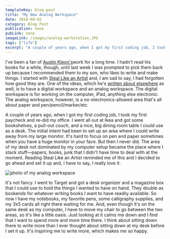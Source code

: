 ```yaml
---
templateKey: blog-post
title: "My New Analog Workspace"
date: 2018-09-02
category: Blog Post
publication: none
pubLink: none
imageLink: /images/analog-workstation.JPG
tags: ["life"]
excerpt: "A couple of years ago, when I got my first coding job, I took my first paycheck and re-did my office. I went all out at Ikea and got some bookshelves, a pull-out couch, and a nice, big dining room table I could use as a desk. The initial intent had been to set up an area where I could write away from my large monitor. But then I never did."
---
```

I've been a fan of [Austin Kleon's](https://austinkleon.com/)work for a long time. I hadn't read his books for a while, though, until last week I was prompted to pick them back up because I recommended them to my son, who likes to write and make things. I started with [Steal Like an Artist](https://austinkleon.com/steal/) and, I am sad to say, I had forgotten how good they are.  One of the ideas, which he's [written about elsewhere](http://fromyourdesks.com/2011/05/19/austin-kleon/) as well, is to have a digital workspace and an analog workspace. The digital workspace is for working on the computer, iPad, anything else electronic. The analog workspace, however, is a no-electronics-allowed area that's all about paper and pen/pencil/marker/etc. 

A couple of years ago, when I got my first coding job, I took my first paycheck and re-did my office. I went all out at Ikea and got some bookshelves, a pull-out couch, and a nice, big dining room table I could use as a desk. The initial intent had been to set up an area where I could write away from my large monitor. It's hard to focus on pen and paper sometimes when you have a huge monitor in your face. But then I never did. The area of my desk not dominated by my computer setup became the place where I stack stuff—papers, books, junk that I didn't have time to deal with at the moment. Reading Steal Like an Artist reminded me of this and I decided to go ahead and set it up and, I have to say, I really love it.

![photo of my analog workspace](./img/analog-workstation.JPG)

It's not fancy. I went to Target and got a desk organizer and a magazine box that I could use to hold the things I wanted to have on hand. They double as bookends for whatever writing books I want to have readily available. So now I have my notebooks, my favorite pens, some calligraphy supplies, and my 3x5 cards all right there waiting for me. And, even though it's on the same desk as my computer, I have to move my chair to go between the two areas, so it's like a little oasis. Just looking at it calms me down and I find that I want to spend more and more time there. I think about sitting down there to write more than I ever thought about sitting down at my desk before I set it up. It's inspiring me to write more, which makes me so happy.
